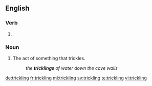 ==English==

===Verb===
{{head|en}}

# {{present participle of|trickle}}

===Noun===
{{en-noun}}

# The act of something that trickles.
#: ''the '''tricklings''' of water down the cave walls''

[[de:trickling]]
[[fr:trickling]]
[[ml:trickling]]
[[sv:trickling]]
[[te:trickling]]
[[vi:trickling]]